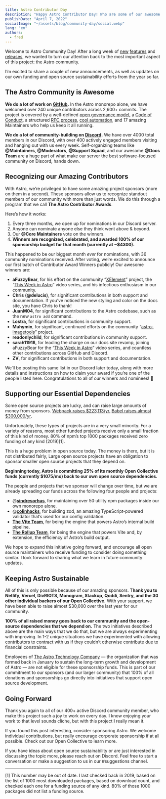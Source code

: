 ```yaml
---
title: Astro Contributor Day
description: "Happy Astro Contributor Day! Who are some of our awesome contributors? Where does Astro's sponsorship 💰 go? How does Astro give back to OSS? Lets get into it!"
publishDate: "April 7, 2022"
socialImage: "~/assets/blog/community-day/social.webp"
lang: "en"
authors:
  - fred
---
```



Welcome to Astro Community Day! After a long week of [new](https://astro.build/blog/themes-and-integrations/) [features](https://astro.build/blog/experimental-server-side-rendering/) and [releases](https://astro.build/blog/astro-1-beta-release/), we wanted to turn our attention back to the most important aspect of this project: the Astro community.

I’m excited to share a couple of new announcements, as well as updates on our own funding and open source sustainability efforts from the year so far.

## The Astro Community is Awesome

**We do a lot of work on [GitHub](https://github.com/withastro/astro).** In the Astro monorepo alone, we have welcomed over 240 unique contributors across 2,600+ commits. The project is covered by a well-defined [open governance model](https://github.com/withastro/astro/blob/main/GOVERNANCE.md), a [Code of Conduct](https://github.com/withastro/astro/blob/main/CODE_OF_CONDUCT.md), a structured [RFC process](https://github.com/withastro/rfcs), [cool automation](https://twitter.com/FredKSchott/status/1489287560387956736), and 17 amazing Maintainers who help us keep it all running.

**We do a lot of community-building on [Discord](https://astro.build/chat).** We have over 4000 total members in our Discord, with over 400 actively engaged members visiting and hanging out with us every week. Self-organizing teams like **@Maintainers**, **@Moderators**, **@Support Squad**, and our awesome **@Docs Team** are a huge part of what make our server the best software-focused community on Discord, hands down.

<BlogContentImage src={community} alt="Astro community contributors" />

## Recognizing our Amazing Contributors

With Astro, we’re privileged to have some amazing project sponsors (more on them in a second). These sponsors allow us to recognize standout members of our community with more than just words. We do this through a program that we call **The Astro Contributor Awards**.

Here’s how it works:

1. Every three months, we open up for nominations in our Discord server.
2. Anyone can nominate anyone else they think went above & beyond.
3. Our **@Core Maintainers** vote on the winners.
4. **Winners are recognized, celebrated, and awarded 100% of our sponsorship budget for that month (currently at ~$4300).**

This happened to be our biggest month _ever_ for nominations, with 36 community nominations received. After voting, we’re excited to announce our first batch of Contributor Award Winners publicly! Our awesome winners are:

- **aFuzzyBear**, for his effort on the community “[XElement](https://github.com/aFuzzyBear/xelement)” project, the “[This Week in Astro](https://www.youtube.com/playlist?list=PLowBAHWxr_2BsoRUzl5uFwQk7-qWxZGts)” video series, and his infectious enthusiasm in our community.
- **Chris** **(@delucis)**, for significant contributions in both support and documentation. If you’ve noticed the new styling and color on the docs site, you have Chris to thank!
- **JuanM04**, for significant contributions to the Astro codebase, such as the new `astro add` command.
- **Lostra**, for significant contributions in community support.
- **Muhymin**, for significant, continued efforts on the community “[astro-imagetools](https://www.npmjs.com/package/astro-imagetools)” project.
- **readonlychild**, for significant contributions in community support.
- **sarah11918,** for leading the charge on our docs site revamp, joining aFuzzyBear for the “[This Week in Astro](https://www.youtube.com/playlist?list=PLowBAHWxr_2BsoRUzl5uFwQk7-qWxZGts)” video series, and countless other contributions across GitHub and Discord.
- **ZV**, for significant contributions in both support and documentation.

We’ll be posting this same list in our Discord later today, along with more details and instructions on how to claim your award if you’re one of the people listed here. Congratulations to all of our winners and nominees! 🥳

## Supporting our Essential Dependencies

Some open source projects are lucky, and can raise large amounts of money from sponsors. [Webpack raises $223,113/yr.](https://opencollective.com/webpack) [Babel raises almost $300,000/yr](https://opencollective.com/babel).

Unfortunately, these types of projects are in a very small minority. For a variety of reasons, most other funded projects receive only a small fraction of this kind of money. 80% of npm’s top 1000 packages received zero funding of any kind (2019)[1].

This is a huge problem in open source today. The money is there, but it is not distributed fairly, Large open source projects have an obligation to sponsor smaller open source projects that they depend on.

**Beginning today, Astro is committing 25% of its monthly Open Collective funds (currently $1075/mo) back to our own open source dependencies.**

The people and projects that we sponsor will change over time, but we are already spreading our funds across the following four people and projects:

- @[**sindresorhus**](https://github.com/sponsors/sindresorhus), for maintaining over 50 utility npm packages inside our own monorepo alone.
- @[**colinhacks**](https://github.com/sponsors/colinhacks), for building zod, an amazing TypeScript-powered validator that’s used for our config validation.
- [**The Vite Team**](https://vitejs.dev/), for being the engine that powers Astro’s internal build pipeline.
- [**The Rollup Team**](https://rollupjs.org/), for being the engine that powers Vite and, by extension, the efficiency of Astro’s build output.

We hope to expand this initiative going forward, and encourage all open source maintainers who receive funding to consider doing something similar. I look forward to sharing what we learn in future community updates.

## Keeping Astro Sustainable

All of this is only possible because of our amazing sponsors. T**hank you to Netlify, Vercel, DivRIOTS, Monogram, Stackup, Qoddi, Sentry, and the 30 other individual backers of our Open Collective.** With your support, we have been able to raise almost $30,000 over the last year for our community.

**100% of all raised money goes back to our community and the open-source dependencies that we depend on.** The two initiatives described above are the main ways that we do that, but we are always experimenting with improving. In 1-2 unique situations we have experimented with allowing contributors to contract with us if they couldn’t otherwise contribute due to financial constraints.

Employees of [The Astro Technology Company](https://astro.build/blog/the-astro-technology-company/) — the organization that was formed back in January to sustain the long-term growth and development of Astro — are not eligible for these sponsorship funds. This is part of our commitment to our sponsors (and our larger community) that 100% of all donations and sponsorships go directly into initiatives that support open source development.

## Going Forward

Thank you again to all of our 400+ active Discord community member, who make this project such a joy to work on every day. I know enjoying your work to that level sounds cliche, but with this project I really mean it.

If you found this post interesting, consider sponsoring Astro. We welcome individual contributions, but really encourage corporate sponsorship if at all possible. Check out our Open Collective to learn more.

If you have ideas about open source sustainability or are just interested in discussing the topic more, please reach out on Discord. Feel free to start a conversation or make a suggestion to us in our #suggestions channel.

---

[1] This number may be out of date. I last checked back in 2019, based on the list of 1000 most downloaded packages, based on download count, and checked each one for a funding source of any kind. 80% of those 1000 packages did not list a funding source.
